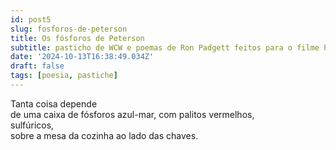 ```yaml
---
id: post5
slug: fosforos-de-peterson
title: Os fósforos de Peterson
subtitle: pasticho de WCW e poemas de Ron Padgett feitos para o filme Peterson
date: '2024-10-13T16:38:49.034Z'
draft: false
tags: [poesia, pastiche]
---
```


Tanta coisa depende  
de uma caixa de fósforos
azul-mar,
com palitos vermelhos,  
sulfúricos,  
sobre a mesa da cozinha
ao lado das chaves.
